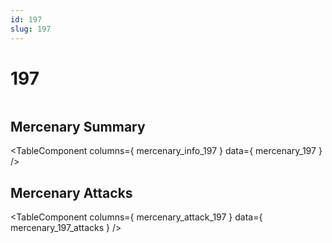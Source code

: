 ```yaml
---
id: 197
slug: 197
---
```



# 197

<div style = {{ display: "flex" }}>
    <Image img={require('@site/static/img/mercenaries/illust/thum_char_view_n_197.jpg')}/>
    
</div>

## Mercenary Summary

<TableComponent
  columns={ mercenary_info_197 }
  data={ mercenary_197 }
/>

## Mercenary Attacks

<TableComponent
  columns={ mercenary_attack_197 }
  data={ mercenary_197_attacks }
/>